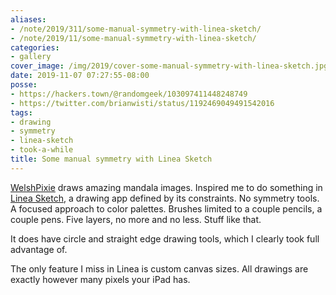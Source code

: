 ```yaml
---
aliases:
- /note/2019/311/some-manual-symmetry-with-linea-sketch/
- /note/2019/11/some-manual-symmetry-with-linea-sketch/
categories:
- gallery
cover_image: /img/2019/cover-some-manual-symmetry-with-linea-sketch.jpg
date: 2019-11-07 07:27:55-08:00
posse:
- https://hackers.town/@randomgeek/103097411448248749
- https://twitter.com/brianwisti/status/1192469049491542016
tags:
- drawing
- symmetry
- linea-sketch
- took-a-while
title: Some manual symmetry with Linea Sketch
---
```


[WelshPixie][] draws amazing mandala images. Inspired me to do something in [Linea Sketch][], a drawing app defined
by its constraints. No symmetry tools. A focused approach to color palettes. Brushes limited to a couple
pencils, a couple pens. Five layers, no more and no less. Stuff like that.

It does have circle and straight edge drawing tools, which I clearly took full advantage of.

The only feature I miss in Linea is custom canvas sizes. All drawings are exactly however many pixels your
iPad has.

[WelshPixie]: http://delsdoodles.com/
[Linea Sketch]: https://linea-app.com/
